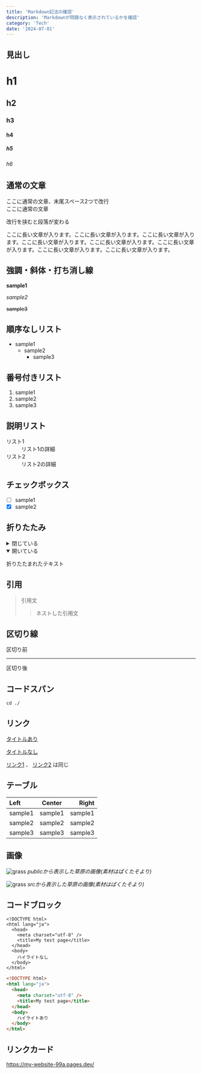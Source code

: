 ```yaml
---
title: 'Markdown記法の確認'
description: 'Markdownが問題なく表示されているかを確認'
category: 'Tech'
date: '2024-07-01'
---
```


## 見出し
# h1
## h2
### h3
#### h4
##### h5
###### h6

## 通常の文章
ここに通常の文章、末尾スペース2つで改行  
ここに通常の文章

改行を挟むと段落が変わる

ここに長い文章が入ります。ここに長い文章が入ります。ここに長い文章が入ります。ここに長い文章が入ります。ここに長い文章が入ります。ここに長い文章が入ります。ここに長い文章が入ります。ここに長い文章が入ります。

## 強調・斜体・打ち消し線
**sample1**

*sample2*

~~sample3~~

## 順序なしリスト
- sample1
  - sample2
    - sample3

## 番号付きリスト
1. sample1
2. sample2
3. sample3

## 説明リスト
<dl>
  <dt>リスト1</dt>
  <dd>リスト1の詳細</dd>
  <dt>リスト2</dt>
  <dd>リスト2の詳細</dd>
</dl>

## チェックボックス
- [ ] sample1
- [x] sample2

## 折りたたみ
<details>
<summary>閉じている</summary>

折りたたまれたテキスト
</details>

<details open>
<summary>開いている</summary>

折りたたまれたテキスト
</details>

## 引用
> 引用文
> > ネストした引用文

## 区切り線
区切り前

---

区切り後

## コードスパン
`cd ./`

## リンク
[タイトルあり](https://www.google.com/ "サイトタイトル")

[タイトルなし](https://www.google.com/)

[リンク1][link] 、 [リンク2][link] は同じ

[link]: https://www.google.com/

## テーブル
| Left    | Center  |   Right |
| :------ | :-----: | ------: |
| sample1 | sample1 | sample1 |
| sample2 | sample2 | sample2 |
| sample3 | sample3 | sample3 |

## 画像
![grass](../../../../../public/grass.jpg "grass")
*publicから表示した草原の画像(素材はぱくたそより)*

![grass](../../../../../src/assets/images/grass.jpg "grass")
*srcから表示した草原の画像(素材はぱくたそより)*

## コードブロック
```
<!DOCTYPE html>
<html lang="ja">
  <head>
    <meta charset="utf-8" />
    <title>My test page</title>
  </head>
  <body>
    ハイライトなし
  </body>
</html>
```

```html
<!DOCTYPE html>
<html lang="ja">
  <head>
    <meta charset="utf-8" />
    <title>My test page</title>
  </head>
  <body>
    ハイライトあり
  </body>
</html>
```

## リンクカード
https://my-website-99a.pages.dev/
